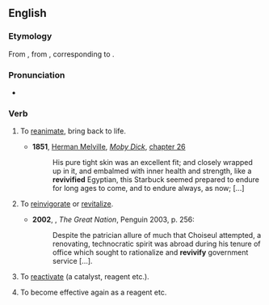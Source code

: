 ==English==

===Etymology===
From {{etyl|fr|en}} {{m|fr|revivifier}}, from {{etyl|la|en}} {{m|la|revivificare}}, corresponding to {{prefix|en|re|vivify}}.

===Pronunciation===
* {{a|UK}} {{IPA|en|/ɹiːˈvɪvɪfʌɪ/}}

===Verb===
{{en-verb}}

# {{lb|en|transitive}} To [[reanimate]], bring back to life.
#* '''1851''', [[w:Herman Melville|Herman Melville]], ''[[w:Moby Dick|Moby Dick]]'', [[s:Moby-Dick/Chapter 26|chapter 26]]
#*: His pure tight skin was an excellent fit; and closely wrapped up in it, and embalmed with inner health and strength, like a '''revivified''' Egyptian, this Starbuck seemed prepared to endure for long ages to come, and to endure always, as now; [...]
# {{lb|en|transitive}} To [[reinvigorate]] or [[revitalize]].
#* '''2002''', {{w|Colin Jones (historian)|Colin Jones}}, ''The Great Nation'', Penguin 2003, p. 256:
#*: Despite the patrician allure of much that Choiseul attempted, a renovating, technocratic spirit was abroad during his tenure of office which sought to rationalize and '''revivify''' government service [...].
# {{lb|en|chemistry|transitive|now|_|rare}} To [[reactivate]] (a catalyst, reagent etc.).
# {{lb|en|chemistry|intransitive|now|_|rare}} To become effective again as a reagent etc.